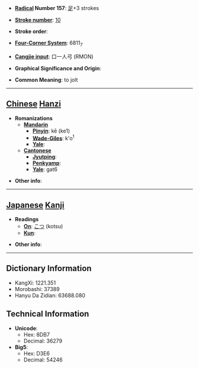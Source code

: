 * '''[[Wiktionary:Chinese radical index| Radical]] Number 157''': [[Wiktionary:Chinese radical index 足|足]]+3 strokes

* '''[[Wiktionary:Chinese total strokes index|Stroke number]]''': [[Wiktionary:Chinese total strokes index 10|10]]

* '''Stroke order''': 

* '''[[Wiktionary:Chinese four corner index|Four-Corner System]]''': 6811<sub>7</sub>

* '''[[Wiktionary:Chinese Cangjie index|Cangjie input]]''': 口一人弓 (RMON)

* '''Graphical Significance and Origin''': 

* '''Common Meaning''': to jolt

----

== [[Chinese]] [[Hanzi]] ==

* '''Romanizations'''
** '''[[Mandarin]]'''
*** '''[[Pinyin]]''': kē (ke1)
*** '''[[Wade-Giles]]''': k'o<sup>1</sup>
*** '''[[Yale]]''': 
** '''[[Cantonese]]'''
*** '''[[Jyutping]]''':
*** '''[[Penkyamp]]''': 
*** '''[[Yale]]''': gat6

* '''Other info''': 

----

== [[Japanese]] [[Kanji]] ==

* '''Readings'''
** '''[[On]]''': [[こつ]] (kotsu)
** '''[[Kun]]''': 

* '''Other info''':  

----

== Dictionary Information ==

* KangXi: 1221.351
* Morobashi: 37389
* Hanyu Da Zidian: 63688.080

== Technical Information ==

* '''Unicode''':
** Hex: 8DB7
** Decimal: 36279
* '''Big5''':
** Hex: D3E6
** Decimal: 54246